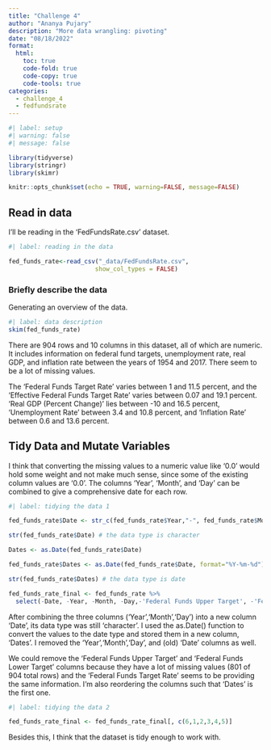 ```yaml
---
title: "Challenge 4"
author: "Ananya Pujary"
description: "More data wrangling: pivoting"
date: "08/18/2022"
format:
  html:
    toc: true
    code-fold: true
    code-copy: true
    code-tools: true
categories:
  - challenge_4
  - fedfundsrate
---
```


```r
#| label: setup
#| warning: false
#| message: false

library(tidyverse)
library(stringr)
library(skimr)

knitr::opts_chunk$set(echo = TRUE, warning=FALSE, message=FALSE)
```

## Read in data

I'll be reading in the 'FedFundsRate.csv' dataset.

```r
#| label: reading in the data

fed_funds_rate<-read_csv("_data/FedFundsRate.csv",
                        show_col_types = FALSE)

```

### Briefly describe the data

Generating an overview of the data.

```r
#| label: data description
skim(fed_funds_rate)
```

There are 904 rows and 10 columns in this dataset, all of which are numeric. It includes information on federal fund targets, unemployment rate, real GDP, and inflation rate between the years of 1954 and 2017. There seem to be a lot of missing values.

The 'Federal Funds Target Rate' varies between 1 and 11.5 percent, and the 'Effective Federal Funds Target Rate' varies between 0.07 and 19.1 percent. 'Real GDP (Percent Change)' lies between -10 and 16.5 percent, 'Unemployment Rate' between 3.4 and 10.8 percent, and 'Inflation Rate' between 0.6 and 13.6 percent.

## Tidy Data and Mutate Variables

I think that converting the missing values to a numeric value like '0.0' would hold some weight and not make much sense, since some of the existing column values are '0.0'. The columns 'Year', 'Month', and 'Day' can be combined to give a comprehensive date for each row.
```r
#| label: tidying the data 1

fed_funds_rate$Date <- str_c(fed_funds_rate$Year,"-", fed_funds_rate$Month,"-",fed_funds_rate$Day)

str(fed_funds_rate$Date) # the data type is character

Dates <- as.Date(fed_funds_rate$Date)

fed_funds_rate$Dates <- as.Date(fed_funds_rate$Date, format="%Y-%m-%d")

str(fed_funds_rate$Dates) # the data type is date

fed_funds_rate_final <- fed_funds_rate %>%
  select(-Date, -Year, -Month, -Day,-'Federal Funds Upper Target', -'Federal Funds Lower Target')
```
After combining the three columns ('Year','Month','Day') into a new column 'Date', its data type was still 'character'. I used the as.Date() function to convert the values to the date type and stored them in a new column, 'Dates'. I removed the 'Year','Month','Day', and (old) 'Date' columns as well.

We could remove the 'Federal Funds Upper Target' and 'Federal Funds Lower Target' columns because they have a lot of missing values (801 of 904 total rows) and the 'Federal Funds Target Rate' seems to be providing the same information. I'm also reordering the columns such that 'Dates' is the first one.

```r
#| label: tidying the data 2

fed_funds_rate_final <- fed_funds_rate_final[, c(6,1,2,3,4,5)]
```

Besides this, I think that the dataset is tidy enough to work with.
